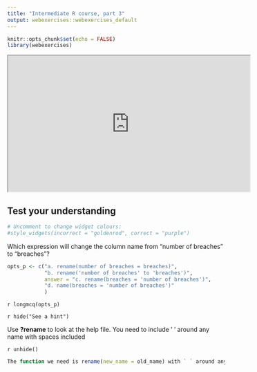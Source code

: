 ```yaml
---
title: "Intermediate R course, part 3"
output: webexercises::webexercises_default
---
```


```r
knitr::opts_chunk$set(echo = FALSE)
library(webexercises)
```

<iframe width="560" height="315" src="https://www.youtube.com/embed/lzRmRcBVhZA?si=6ofhWnFE4xaLtw1n" data-external="1" allowfullscreen>

</iframe>

## Test your understanding

```r
# Uncomment to change widget colours:
#style_widgets(incorrect = "goldenrod", correct = "purple")
```

Which expression will change the column name from "number of breaches" to "breaches"?

```r
opts_p <- c("a. rename(number of breaches = breaches)", 
            "b. rename('number of breaches' to 'breaches')", 
            answer = "c. rename(breaches = 'number of breaches')",
            "d. name(breaches = 'number of breaches')"
            )
```

`r longmcq(opts_p)`

`r hide("See a hint")`

Use **?rename** to look at the help file. You need to include ' ' around any name with spaces included

`r unhide()`

```r
The function we need is rename(new_name = old_name) with ` ` around any name with spaces included.
```
